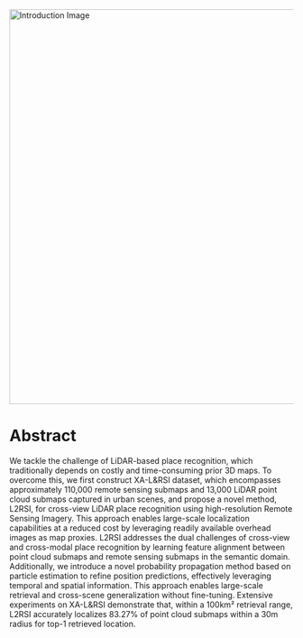 <img src="./arxiv_introduction_new.jpg" alt="Introduction Image" width="700" style="display: block; margin-left: auto; margin-right: auto;" />

# Abstract

We tackle the challenge of LiDAR-based place recognition, which traditionally depends on costly and time-consuming prior 3D maps. 
To overcome this, we first construct XA-L&RSI dataset, which encompasses approximately 110,000 remote sensing submaps and 13,000 LiDAR point cloud submaps captured in urban scenes, and propose a novel method, L2RSI, for cross-view LiDAR place recognition using high-resolution Remote Sensing Imagery. This approach enables large-scale localization capabilities at a reduced cost by leveraging readily available overhead images as map proxies. L2RSI addresses the dual challenges of cross-view and cross-modal place recognition by learning feature alignment between point cloud submaps and remote sensing submaps in the semantic domain. Additionally, we introduce a novel probability propagation method based on particle estimation to refine position predictions, effectively leveraging temporal and spatial information. This approach enables large-scale retrieval and cross-scene generalization without fine-tuning. Extensive experiments on XA-L&RSI demonstrate that, within a 100km² retrieval range, L2RSI accurately localizes 83.27% of point cloud submaps within a 30m radius for top-1 retrieved location.
